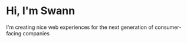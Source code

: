# Hi, I'm Swann

I'm creating nice web experiences for the next generation of consumer-facing companies
